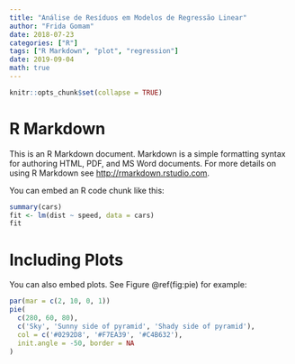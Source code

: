 ```yaml
---
title: "Análise de Resíduos em Modelos de Regressão Linear"
author: "Frida Gomam"
date: 2018-07-23
categories: ["R"]
tags: ["R Markdown", "plot", "regression"]
date: 2019-09-04
math: true
---
```



```r
knitr::opts_chunk$set(collapse = TRUE)
```


# R Markdown

This is an R Markdown document. Markdown is a simple formatting syntax for authoring HTML, PDF, and MS Word documents. For more details on using R Markdown see <http://rmarkdown.rstudio.com>.

You can embed an R code chunk like this:

```r
summary(cars)
fit <- lm(dist ~ speed, data = cars)
fit
```

# Including Plots

You can also embed plots. See Figure \@ref(fig:pie) for example:

```r
par(mar = c(2, 10, 0, 1))
pie(
  c(280, 60, 80),
  c('Sky', 'Sunny side of pyramid', 'Shady side of pyramid'),
  col = c('#0292D8', '#F7EA39', '#C4B632'),
  init.angle = -50, border = NA
)
```
